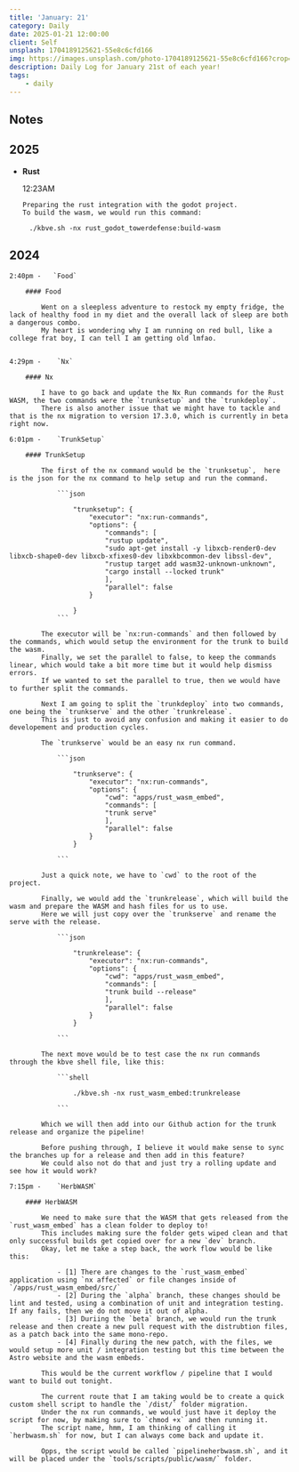 ```yaml
---
title: 'January: 21'
category: Daily
date: 2025-01-21 12:00:00
client: Self
unsplash: 1704189125621-55e8c6cfd166
img: https://images.unsplash.com/photo-1704189125621-55e8c6cfd166?crop=entropy&cs=srgb&fm=jpg&ixid=MnwzNjM5Nzd8MHwxfHJhbmRvbXx8fHx8fHx8fDE2ODE3NDg2ODY&ixlib=rb-4.0.3&q=85
description: Daily Log for January 21st of each year!
tags:
    - daily
---
```


## Notes

## 2025

-   **Rust**

    12:23AM

        Preparing the rust integration with the godot project.
        To build the wasm, we would run this command:

```shell
     ./kbve.sh -nx rust_godot_towerdefense:build-wasm
```

## 2024

    2:40pm -   `Food`

        #### Food

            Went on a sleepless adventure to restock my empty fridge, the lack of healthy food in my diet and the overall lack of sleep are both a dangerous combo.
            My heart is wondering why I am running on red bull, like a college frat boy, I can tell I am getting old lmfao.


    4:29pm -    `Nx`

        #### Nx
        
            I have to go back and update the Nx Run commands for the Rust WASM, the two commands were the `trunksetup` and the `trunkdeploy`.
            There is also another issue that we might have to tackle and that is the nx migration to version 17.3.0, which is currently in beta right now.

    6:01pm -    `TrunkSetup`

        #### TrunkSetup

            The first of the nx command would be the `trunksetup`,  here is the json for the nx command to help setup and run the command.

                ```json 

                    "trunksetup": {
                        "executor": "nx:run-commands",
                        "options": {
                            "commands": [
                            "rustup update",
                            "sudo apt-get install -y libxcb-render0-dev libxcb-shape0-dev libxcb-xfixes0-dev libxkbcommon-dev libssl-dev",
                            "rustup target add wasm32-unknown-unknown",
                            "cargo install --locked trunk"
                            ],
                            "parallel": false
                        }

                    }
                ```

            The executor will be `nx:run-commands` and then followed by the commands, which would setup the environment for the trunk to build the wasm.
            Finally, we set the parallel to false, to keep the commands linear, which would take a bit more time but it would help dismiss errors.
            If we wanted to set the parallel to true, then we would have to further split the commands.

            Next I am going to split the `trunkdeploy` into two commands, one being the `trunkserve` and the other `trunkrelease`.
            This is just to avoid any confusion and making it easier to do developement and production cycles.
            
            The `trunkserve` would be an easy nx run command.

                ```json

                    "trunkserve": {
                        "executor": "nx:run-commands",
                        "options": {
                            "cwd": "apps/rust_wasm_embed",
                            "commands": [
                            "trunk serve"
                            ],
                            "parallel": false
                        }
                    }

                ```

            Just a quick note, we have to `cwd` to the root of the project.

            Finally, we would add the `trunkrelease`, which will build the wasm and prepare the WASM and hash files for us to use.
            Here we will just copy over the `trunkserve` and rename the serve with the release.
            
                ```json

                    "trunkrelease": {
                        "executor": "nx:run-commands",
                        "options": {
                            "cwd": "apps/rust_wasm_embed",
                            "commands": [
                            "trunk build --release"
                            ],
                            "parallel": false
                        }
                    }

                ```

            The next move would be to test case the nx run commands through the kbve shell file, like this:

                ```shell

                    ./kbve.sh -nx rust_wasm_embed:trunkrelease

                ```

            Which we will then add into our Github action for the trunk release and organize the pipeline!

            Before pushing through, I believe it would make sense to sync the branches up for a release and then add in this feature?
            We could also not do that and just try a rolling update and see how it would work?

    7:15pm -    `HerbWASM`

        #### HerbWASM

            We need to make sure that the WASM that gets released from the `rust_wasm_embed` has a clean folder to deploy to!
            This includes making sure the folder gets wiped clean and that only successful builds get copied over for a new `dev` branch.
            Okay, let me take a step back, the work flow would be like this:

                - [1] There are changes to the `rust_wasm_embed` application using `nx affected` or file changes inside of `/apps/rust_wasm_embed/src/`
                - [2] During the `alpha` branch, these changes should be lint and tested, using a combination of unit and integration testing. If any fails, then we do not move it out of alpha.
                - [3] Duriing the `beta` branch, we would run the trunk release and then create a new pull request with the distrubtion files, as a patch back into the same mono-repo.
                - [4] Finally during the new patch, with the files, we would setup more unit / integration testing but this time between the Astro website and the wasm embeds.

            This would be the current workflow / pipeline that I would want to build out tonight.

            The current route that I am taking would be to create a quick custom shell script to handle the `/dist/` folder migration.
            Under the nx run commands, we would just have it deploy the script for now, by making sure to `chmod +x` and then running it.
            The script name, hmm, I am thinking of calling it `herbwasm.sh` for now, but I can always come back and update it.

            Opps, the script would be called `pipelineherbwasm.sh`, and it will be placed under the `tools/scripts/public/wasm/` folder.
            

            
        